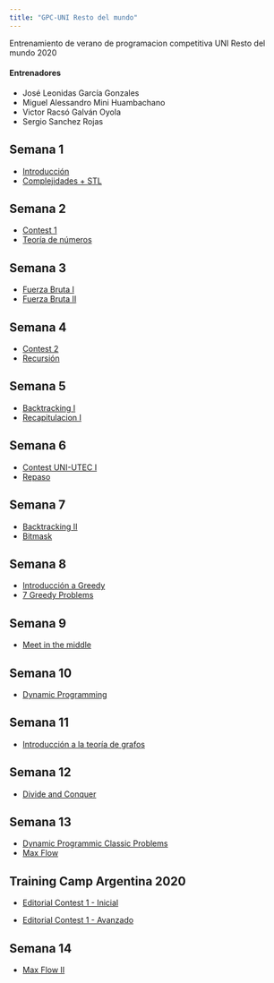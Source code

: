 ```yaml
---
title: "GPC-UNI Resto del mundo"
---
```


Entrenamiento de verano de programacion competitiva UNI Resto del mundo 2020

#### Entrenadores
- José Leonidas García Gonzales  
- Miguel Alessandro Mini Huambachano  
- Victor Racsó Galván Oyola  
- Sergio Sanchez Rojas  

## Semana 1

- [Introducción](./class-01.html)
- [Complejidades + STL](./class-02.html)

## Semana 2

- [Contest 1](./class-03.html)
- [Teoría de números](./class-04.html)

## Semana 3
- [Fuerza Bruta I](./class-05.html)
- [Fuerza Bruta II](./class-06.html)

## Semana 4
- [Contest 2](./class-07.html)
- [Recursión](./class-08.html)

## Semana 5
- [Backtracking I](./class-09.html)
- [Recapitulacion I](./class-10.html)

## Semana 6
- [Contest UNI-UTEC I](./class-11.html)
- [Repaso](./class-12.html)

## Semana 7
- [Backtracking II](./class-13.html)
- [Bitmask](./class-14.html)

## Semana 8
- [Introducción a Greedy](./class-15.html)
- [7 Greedy Problems](./class-16.html)

## Semana 9
- [Meet in the middle](./class-17.html)

## Semana 10
- [Dynamic Programming](./class-18.html)

## Semana 11
- [Introducción a la teoría de grafos](./class-19.html)

## Semana 12
- [Divide and Conquer](./class-20.html)

## Semana 13
- [Dynamic Programmic Classic Problems](./class-21.html)
- [Max Flow](./class-22.html)

## Training Camp Argentina 2020

- [Editorial Contest 1 - Inicial](./TCAC1-EditorialI.html)

- [Editorial Contest 1 - Avanzado](./TCAC1-EditorialA.html)

## Semana 14

- [Max Flow II](./class-23.html)
